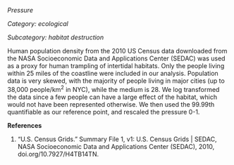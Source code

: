 *Pressure*

*Category: ecological*

*Subcategory: habitat destruction*

Human population density from the 2010 US Census data downloaded from the NASA Socioeconomic Data and Applications Center (SEDAC) was used as a proxy for human trampling of intertidal habitats. Only the people living within 25 miles of the coastline were included in our analysis. Population data is very skewed, with the majority of people living in major cities (up to 38,000 people/km^2^ in NYC), while the medium is 28. We log transformed the data since a few people can have a large effect of the habitat, which would not have been represented otherwise. We then used the 99.99th quantifiable as our reference point, and rescaled the pressure 0-1. 

**References**

1. “U.S. Census Grids.” Summary File 1, v1: U.S. Census Grids | SEDAC, NASA Socioeconomic Data and Applications Center (SEDAC), 2010, doi.org/10.7927/H4TB14TN.
